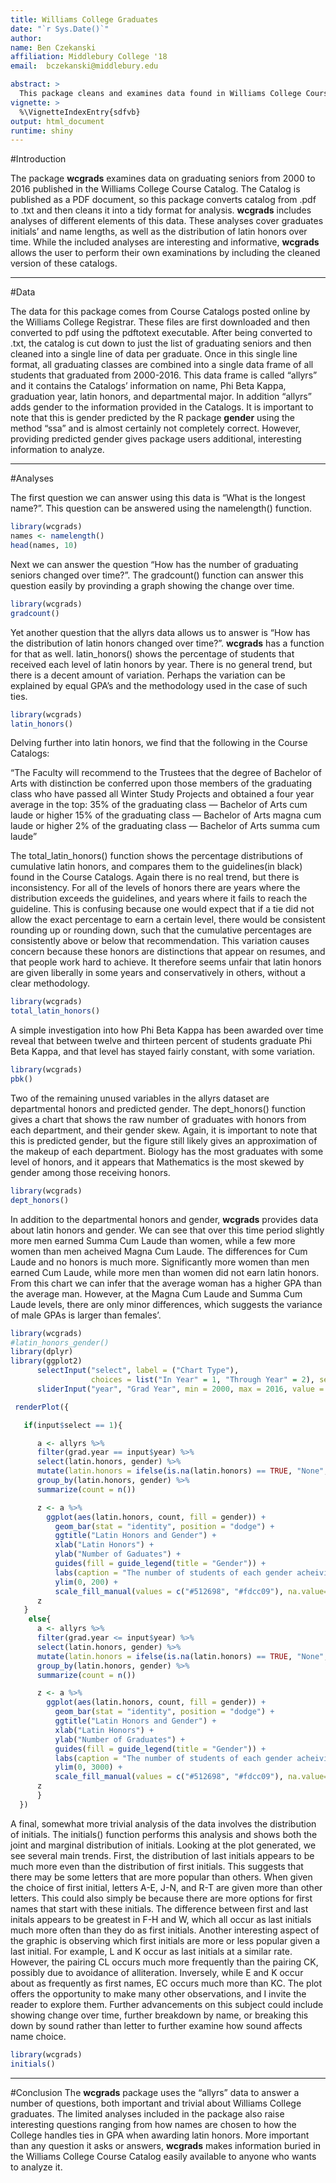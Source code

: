 ```yaml
---
title: Williams College Graduates
date: "`r Sys.Date()`"
author: 
name: Ben Czekanski
affiliation: Middlebury College '18
email:  bczekanski@middlebury.edu

abstract: >
  This package cleans and examines data found in Williams College Course Catalogs about graduating seniors from 2000-2016. The data in this package includes the names, graduation years and predicted genders of graduates, as well as information about latin and departmental honors. In addition to the data __wcgrads__ provides examples of interesting analyses of the data as examples for users.
vignette: >
  %\VignetteIndexEntry{sdfvb}
output: html_document
runtime: shiny
---
```



#Introduction

The package __wcgrads__ examines data on graduating seniors from 2000 to 2016 published in the Williams College Course Catalog. The Catalog is published as a PDF document, so this package converts catalog from .pdf to .txt and then cleans it into a tidy format for analysis. __wcgrads__ includes analyses of different elements of this data. These analyses cover graduates initials' and name lengths, as well as the distribution of latin honors over time. While the included analyses are interesting and informative, __wcgrads__ allows the user to perform their own examinations by including the cleaned version of these catalogs. 

---

#Data

The data for this package comes from Course Catalogs posted online by the Williams College Registrar. These files are first downloaded and then converted to pdf using the pdftotext executable. After being converted to .txt, the catalog is cut down to just the list of graduating seniors and then cleaned into a single line of data per graduate. Once in this single line format, all graduating classes are combined into a single data frame of all students that graduated from 2000-2016. This data frame is called "allyrs" and it contains the Catalogs' information on name, Phi Beta Kappa, graduation year, latin honors, and departmental major. In addition "allyrs" adds gender to the information provided in the Catalogs. It is important to note that this is gender predicted by the R package __gender__ using the method "ssa" and is almost certainly not completely correct. However, providing predicted gender gives package users additional, interesting information to analyze.

---

#Analyses

The first question we can answer using this data is "What is the longest name?". This question can be answered using the namelength() function. 

```r
library(wcgrads)
names <- namelength()
head(names, 10)
```

Next we can answer the question "How has the number of graduating seniors changed over time?". The gradcount() function can answer this question easily by provinding a graph showing the change over time.

```r
library(wcgrads)
gradcount()
```
Yet another question that the allyrs data allows us to answer is "How has the distribution of latin honors changed over time?". __wcgrads__ has a function for that as well. latin_honors() shows the percentage of students that received each level of latin honors by year. There is no general trend, but there is a decent amount of variation. Perhaps the variation can be explained by equal GPA's and the methodology used in the case of such ties.
```r
library(wcgrads)
latin_honors()
```

Delving further into latin honors, we find that the following in the Course Catalogs:

"The Faculty will recommend to the Trustees that the degree of Bachelor of Arts with distinction be conferred
upon those members of the graduating class who have passed all Winter Study Projects and obtained
a four year average in the top:
35% of the graduating class — Bachelor of Arts cum laude or higher
15% of the graduating class — Bachelor of Arts magna cum laude or higher
2% of the graduating class — Bachelor of Arts summa cum laude"

The total_latin_honors() function shows the percentage distributions of cumulative latin honors, and compares them to the guidelines(in black) found in the Course Catalogs. Again there is no real trend, but there is inconsistency. For all of the levels of honors there are years where the distribution exceeds the guidelines, and years where it fails to reach the guideline. This is confusing because one would expect that if a tie did not allow the exact percentage to earn a certain level, there would be consistent rounding up or rounding down, such that the cumulative percentages are consistently above or below that recommendation. This variation causes concern because these honors are distinctions that appear on resumes, and that people work hard to achieve. It therefore seems unfair that latin honors are given liberally in some years and conservatively in others, without a clear methodology.
```r
library(wcgrads)
total_latin_honors()
```
A simple investigation into how Phi Beta Kappa has been awarded over time reveal that between twelve and thirteen percent of students graduate Phi Beta Kappa, and that level has stayed fairly constant, with some variation.

```r
library(wcgrads)
pbk()
```
Two of the remaining unused variables in the allyrs dataset are departmental honors and predicted gender. The dept_honors() function gives a chart that shows the raw number of graduates with honors from each department, and their gender skew. Again, it is important to note that this is predicted gender, but the figure still likely gives an approximation of the makeup of each department. Biology has the most graduates with some level of honors, and it appears that Mathematics is the most skewed by gender among those receiving honors.
```r
library(wcgrads)
dept_honors()
```


In addition to the departmental honors and gender, __wcgrads__ provides data about latin honors and gender. We can see that over this time period slightly more men earned Summa Cum Laude than women, while a few more women than men acheived Magna Cum Laude. The differences for Cum Laude and no honors is much more. Significantly more women than men earned Cum Laude, while more men than women did not earn latin honors. From this chart we can infer that the average woman has a higher GPA than the average man. However, at the Magna Cum Laude and Summa Cum Laude levels, there are only minor differences, which suggests the variance of male GPAs is larger than females'.

```r
library(wcgrads)
#latin_honors_gender()
library(dplyr)
library(ggplot2)
      selectInput("select", label = ("Chart Type"),
                  choices = list("In Year" = 1, "Through Year" = 2), selected = 2)
      sliderInput("year", "Grad Year", min = 2000, max = 2016, value = 2016, sep = "")

 renderPlot({

   if(input$select == 1){

      a <- allyrs %>%
      filter(grad.year == input$year) %>%
      select(latin.honors, gender) %>%
      mutate(latin.honors = ifelse(is.na(latin.honors) == TRUE, "None", latin.honors)) %>%
      group_by(latin.honors, gender) %>%
      summarize(count = n())

      z <- a %>%
        ggplot(aes(latin.honors, count, fill = gender)) +
          geom_bar(stat = "identity", position = "dodge") +
          ggtitle("Latin Honors and Gender") +
          xlab("Latin Honors") +
          ylab("Number of Gaduates") +
          guides(fill = guide_legend(title = "Gender")) +
          labs(caption = "The number of students of each gender acheiving each level of latin honors.") +
          ylim(0, 200) +
          scale_fill_manual(values = c("#512698", "#fdcc09"), na.value="dimgray")
      z
   }
    else{
      a <- allyrs %>%
      filter(grad.year <= input$year) %>%
      select(latin.honors, gender) %>%
      mutate(latin.honors = ifelse(is.na(latin.honors) == TRUE, "None", latin.honors)) %>%
      group_by(latin.honors, gender) %>%
      summarize(count = n())

      z <- a %>%
        ggplot(aes(latin.honors, count, fill = gender)) +
          geom_bar(stat = "identity", position = "dodge") +
          ggtitle("Latin Honors and Gender") +
          xlab("Latin Honors") +
          ylab("Number of Graduates") +
          guides(fill = guide_legend(title = "Gender")) +
          labs(caption = "The number of students of each gender acheiving each level of latin honors.") +
          ylim(0, 3000) +
          scale_fill_manual(values = c("#512698", "#fdcc09"), na.value="dimgray")
      z
      }
  })


```

A final, somewhat more trivial analysis of the data involves the distribution of initials. The initials() function performs this analysis and shows both the joint and marginal distribution of initials. Looking at the plot generated, we see several main trends. First, the distribution of last initials appears to be much more even than the distribution of first initials. This suggests that there may be some letters that are more popular than others. When given the choice of first initial, letters A-E, J-N, and R-T are given more than other letters. This could also simply be because there are more options for first names that start with these initials. The difference between first and last initals appears to be greatest in F-H and W, which all occur as last initials much more often than they do as first initials. Another interesting aspect of the graphic is observing which first initials are more or less popular given a last initial. For example, L and K occur as last initials at a similar rate. However, the pairing CL occurs much more frequently than the pairing CK, possibly due to avoidance of alliteration. Inversely, while E and K occur about as frequently as first names, EC occurs much more than KC. The plot offers the opportunity to make many other observations, and I invite the reader to explore them. Further advancements on this subject could include showing change over time, further breakdown by name, or breaking this down by sound rather than letter to further examine how sound affects name choice.

```r
library(wcgrads)
initials()
```
---

#Conclusion
The __wcgrads__ package uses the "allyrs" data to answer a number of questions, both important and trivial about Williams College graduates. The limited analyses included in the package also raise interesting questions ranging from how names are chosen to how the College handles ties in GPA when awarding latin honors. More important than any question it asks or answers, __wcgrads__ makes information buried in the Williams College Course Catalog easily available to anyone who wants to analyze it. 
